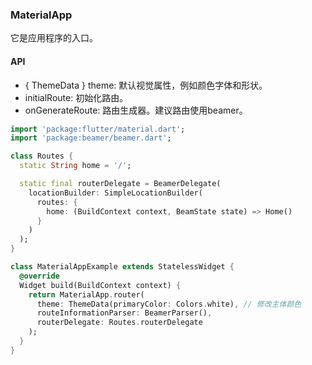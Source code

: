 ### MaterialApp

它是应用程序的入口。

#### API

* \{ ThemeData \} theme: 默认视觉属性，例如颜色字体和形状。
* initialRoute: 初始化路由。
* onGenerateRoute: 路由生成器。建议路由使用beamer。

```dart
import 'package:flutter/material.dart';
import 'package:beamer/beamer.dart';

class Routes {
  static String home = '/';

  static final routerDelegate = BeamerDelegate(
    locationBuilder: SimpleLocationBuilder(
      routes: {
        home: (BuildContext context, BeamState state) => Home()
      }
    )
  );
}

class MaterialAppExample extends StatelessWidget {
  @override
  Widget build(BuildContext context) {
    return MaterialApp.router(
      theme: ThemeData(primaryColor: Colors.white), // 修改主体颜色
      routeInformationParser: BeamerParser(),
      routerDelegate: Routes.routerDelegate
    );
  }
}
```